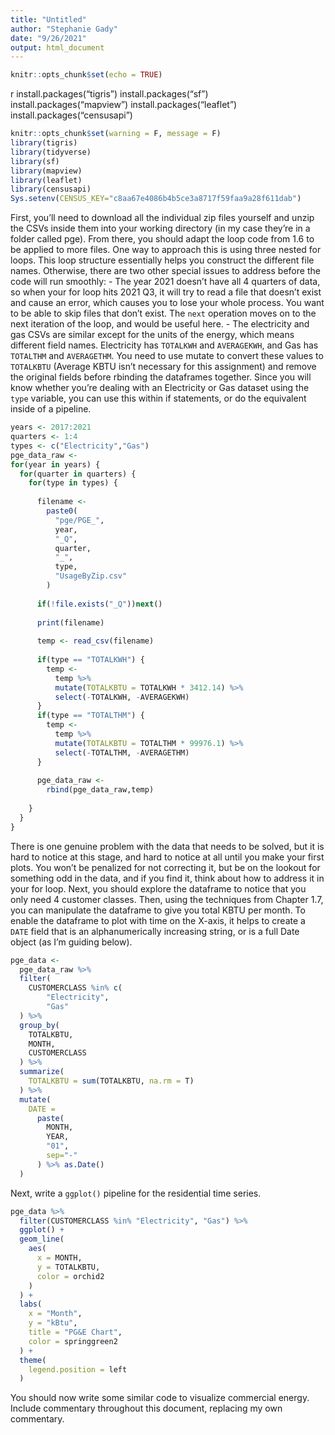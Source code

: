 ```yaml
---
title: "Untitled"
author: "Stephanie Gady"
date: "9/26/2021"
output: html_document
---
```


```r
knitr::opts_chunk$set(echo = TRUE)
```
{r}
install.packages("tigris")
install.packages("sf")
install.packages("mapview")
install.packages("leaflet")
install.packages("censusapi")

```r
knitr::opts_chunk$set(warning = F, message = F)
library(tigris)
library(tidyverse)
library(sf)
library(mapview)
library(leaflet)
library(censusapi)
Sys.setenv(CENSUS_KEY="c8aa67e4086b4b5ce3a8717f59faa9a28f611dab")
```
First, you'll need to download all the individual zip files yourself and unzip the CSVs inside them into your working directory (in my case they're in a folder called pge). From there, you should adapt the loop code from 1.6 to be applied to more files. One way to approach this is using three nested for loops. This loop structure essentially helps you construct the different file names. Otherwise, there are two other special issues to address before the code will run smoothly:
- The year 2021 doesn't have all 4 quarters of data, so when your for loop hits 2021 Q3, it will try to read a file that doesn't exist and cause an error, which causes you to lose your whole process. You want to be able to skip files that don't exist. The `next` operation moves on to the next iteration of the loop, and would be useful here.
- The electricity and gas CSVs are similar except for the units of the energy, which means different field names. Electricity has `TOTALKWH` and `AVERAGEKWH`, and Gas has `TOTALTHM` and `AVERAGETHM`. You need to use mutate to convert these values to `TOTALKBTU` (Average KBTU isn't necessary for this assignment) and remove the original fields before rbinding the dataframes together. Since you will know whether you're dealing with an Electricity or Gas dataset using the `type` variable, you can use this within if statements, or do the equivalent inside of a pipeline.
```r
years <- 2017:2021
quarters <- 1:4
types <- c("Electricity","Gas")
pge_data_raw <- 
for(year in years) {
  for(quarter in quarters) {
    for(type in types) {
      
      filename <- 
        paste0(
          "pge/PGE_",
          year,
          "_Q",
          quarter,
          "_",
          type,
          "UsageByZip.csv"
        )
  
      if(!file.exists("_Q"))next()
      
      print(filename)
      
      temp <- read_csv(filename)
      
      if(type == "TOTALKWH") {
        temp <-
          temp %>%
          mutate(TOTALKBTU = TOTALKWH * 3412.14) %>%
          select(-TOTALKWH, -AVERAGEKWH)
      }
      if(type == "TOTALTHM") {
        temp <-
          temp %>%
          mutate(TOTALKBTU = TOTALTHM * 99976.1) %>%
          select(-TOTALTHM, -AVERAGETHM)
      }
      
      pge_data_raw <-
        rbind(pge_data_raw,temp)
      
    }
  }
}
```
There is one genuine problem with the data that needs to be solved, but it is hard to notice at this stage, and hard to notice at all until you make your first plots. You won't be penalized for not correcting it, but be on the lookout for something odd in the data, and if you find it, think about how to address it in your for loop.
Next, you should explore the dataframe to notice that you only need 4 customer classes. Then, using the techniques from Chapter 1.7, you can manipulate the dataframe to give you total KBTU per month. To enable the dataframe to plot with time on the X-axis, it helps to create a `DATE` field that is an alphanumerically increasing string, or is a full Date object (as I'm guiding below). 
```r
pge_data <-
  pge_data_raw %>% 
  filter(
    CUSTOMERCLASS %in% c(
        "Electricity",
        "Gas"
  ) %>% 
  group_by(
    TOTALKBTU, 
    MONTH, 
    CUSTOMERCLASS
  ) %>% 
  summarize(
    TOTALKBTU = sum(TOTALKBTU, na.rm = T)
  ) %>% 
  mutate(
    DATE = 
      paste(
        MONTH,
        YEAR, 
        "01",
        sep="-"
      ) %>% as.Date()
  )
```
Next, write a `ggplot()` pipeline for the residential time series. 
```r
pge_data %>% 
  filter(CUSTOMERCLASS %in% "Electricity", "Gas") %>% 
  ggplot() +
  geom_line(
    aes(
      x = MONTH,
      y = TOTALKBTU,
      color = orchid2
    )
  ) + 
  labs(
    x = "Month",
    y = "kBtu",
    title = "PG&E Chart",
    color = springgreen2
  ) +
  theme(
    legend.position = left
  )
```
You should now write some similar code to visualize commercial energy.
Include commentary throughout this document, replacing my own commentary.

